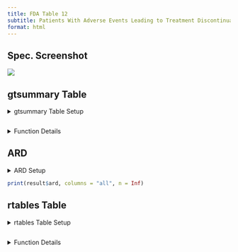 ```yaml
---
title: FDA Table 12
subtitle: Patients With Adverse Events Leading to Treatment Discontinuation by System Organ Class and Preferred Term, Safety Population, Pooled Analyses
format: html
---
```


::: panel-tabset
## Spec. Screenshot

![](../assets/images/screenshots/table_12.png){fig-align="center"}

## gtsummary Table

<details>
  <summary>gtsummary Table Setup</summary>
```r
# Load Libraries & Data
library(cardinal)

adsl <- random.cdisc.data::cadsl
adae <- random.cdisc.data::cadae

# Pre-Processing - Ensure required variable DCSREAS exist in adae
adae$DCSREAS[is.na(adae$DCSREAS)] <- "ADVERSE EVENT"

# Select Preferred Term Variable
pref_var <- "AEDECOD"

# Output Table
make_table_12(df = adae, denominator = adsl, return_ard = FALSE, pref_var = pref_var)
```
</details>

```r
```

<details>
  <summary>Function Details</summary>
### `make_table_12()`

------------------------------------------------------------------------

Required variables:

-   **`df`**: `USUBJID`, `AEBODSYS`, `DCSREAS`, and the variables specified by `pref_var`, `arm_var`, and `saffl_var`.
-   **`alt_counts_df`** (if specified): `USUBJID` and the variables specified by `arm_var` and `saffl_var`.

|                 |                                                                                                          |               |
|-----------------|----------------------------------------------------------------------------------------------------------|---------------|
| **Argument**    | **Description**                                                                                          | **Default**   |
| `df`            | (`data.frame`) Dataset (typically ADSL) required to build table.                                         | *No default*  |
| `return_ard`    | (`flag`) Whether an ARD should be returned.                                                              | `TRUE`        |
| `denominator`   | (`character`) Alternative dataset used only to calculate column counts.                                  | `NULL`        |
| `id_var`        | (`character`) Identifier variable used to count the participants within each flag.                       | `"USUBJID"`   |
| `arm_var`       | (`character`) Arm variable used to split table into columns.                                             | `"ARM"`       |
| `saffl_var`     | (`character`) Flag variable used to indicate inclusion in safety population.                             | `"SAFFL"`     |
| `pref_var`      | (`character`) Name of the preferred term variable from adae to include in the table.                     | `"AEDECOD"`   |

Source code for this function is available [here](https://github.com/pharmaverse/cardinal/blob/main/R/fda-table_12.R).
</details>

## ARD

<details>
  <summary>ARD Setup</summary>
```r
# Load Libraries & Data
library(cardinal)

adsl <- random.cdisc.data::cadsl
adae <- random.cdisc.data::cadae

# Pre-Processing - Ensure required variable DCSREAS exist in adae
adae$DCSREAS[is.na(adae$DCSREAS)] <- "ADVERSE EVENT"

# Select Preferred Term Variable
pref_var <- "AEDECOD"

# Create Table & ARD
result <- make_table_12(df = adae, denominator = adsl, pref_var = pref_var)

# Output ARD
result$ard
```
</details>

```r
print(result$ard, columns = "all", n = Inf)
```

## rtables Table

<details>
  <summary>rtables Table Setup</summary>
```r
# Load Libraries & Data
library(cardinal)

adsl <- random.cdisc.data::cadsl
adae <- random.cdisc.data::cadae

# Pre-Processing - Ensure required variable DCSREAS exist in adae
adae$DCSREAS[is.na(adae$DCSREAS)] <- "ADVERSE EVENT"

# Select Preferred Term Variable
pref_var <- "AEDECOD"

# Output Table
risk_diff <- list(arm_x = "B: Placebo", arm_y = "A: Drug X") # optional
make_table_12_rtables(df = adae, alt_counts_df = adsl, pref_var = pref_var, risk_diff = risk_diff)
```
</details>

```r
```

<details>
  <summary>Function Details</summary>
### `make_table_12_rtables()`

------------------------------------------------------------------------

Required variables:

-   **`df`**: `USUBJID`, `AEBODSYS`, `DCSREAS`, and the variables specified by `pref_var`, `arm_var`, and `saffl_var`.
-   **`alt_counts_df`** (if specified): `USUBJID` and the variables specified by `arm_var` and `saffl_var`.

+------------------+----------------------------------------------------------------------------------------------------------------------------------------------------------------------------------------------------------------------------------------------------------------+--------------+
| **Argument**     | **Description**                                                                                                                                                                                                                                                | **Default**  |
+------------------+----------------------------------------------------------------------------------------------------------------------------------------------------------------------------------------------------------------------------------------------------------------+--------------+
| `adae`           | (`data.frame`) Dataset (typically ADAE) required to build table.                                                                                                                                                                                               | *No default* |
+------------------+----------------------------------------------------------------------------------------------------------------------------------------------------------------------------------------------------------------------------------------------------------------+--------------+
| `alt_counts_df`  | (`character`) Alternative dataset used only to calculate column counts.                                                                                                                                                                                        | `NULL`       |
+------------------+----------------------------------------------------------------------------------------------------------------------------------------------------------------------------------------------------------------------------------------------------------------+--------------+
| `show_colcounts` | (`flag`) Whether column counts should be printed.                                                                                                                                                                                                              | `TRUE`       |
+------------------+----------------------------------------------------------------------------------------------------------------------------------------------------------------------------------------------------------------------------------------------------------------+--------------+
| `arm_var`        | (`character`) Arm variable used to split table into columns.                                                                                                                                                                                                   | `"ARM"`      |
+------------------+----------------------------------------------------------------------------------------------------------------------------------------------------------------------------------------------------------------------------------------------------------------+--------------+
| `saffl_var`      | (`character`) Flag variable used to indicate inclusion in safety population.                                                                                                                                                                                   | `"SAFFL"`    |
+------------------+----------------------------------------------------------------------------------------------------------------------------------------------------------------------------------------------------------------------------------------------------------------+--------------+
| `pref_var`       | (`character`) Preferred term variable from `adae` to include in the table.                                                                                                                                                                                     | `"AEDECOD"`  |
+------------------+----------------------------------------------------------------------------------------------------------------------------------------------------------------------------------------------------------------------------------------------------------------+--------------+
| `lbl_overall`    | (`character`) If specified, an overall column will be added to the table with the given value as the column label.                                                                                                                                             | `NULL`       |
+------------------+----------------------------------------------------------------------------------------------------------------------------------------------------------------------------------------------------------------------------------------------------------------+--------------+
| `risk_diff`      | (named `list`) List of settings to apply to add a risk difference column to the table. See [`tern::add_riskdiff()`](https://insightsengineering.github.io/tern/main/reference/add_riskdiff.html) for more details. List should contain the following elements: | `NULL`       |
|                  |                                                                                                                                                                                                                                                                |              |
|                  | -   `arm_x`: (required) the name of reference arm.                                                                                                                                                                                                             |              |
|                  |                                                                                                                                                                                                                                                                |              |
|                  | -   `arm_y`: (required) the name of the arm to compare to the reference arm.                                                                                                                                                                                   |              |
|                  |                                                                                                                                                                                                                                                                |              |
|                  | -   `col_label`: (optional) label to use for the risk difference column. Defaults to `"Risk Difference (%) (95% CI)"`.                                                                                                                                         |              |
|                  |                                                                                                                                                                                                                                                                |              |
|                  | -   `pct`: (optional) whether the output should be returned as percentages. Defaults to `TRUE`.                                                                                                                                                                |              |
+------------------+----------------------------------------------------------------------------------------------------------------------------------------------------------------------------------------------------------------------------------------------------------------+--------------+
| `prune_0`        | (`flag`) Whether all-zero rows should be removed from the table.                                                                                                                                                                                               | `FALSE`      |
+------------------+----------------------------------------------------------------------------------------------------------------------------------------------------------------------------------------------------------------------------------------------------------------+--------------+
| `annotations`    | (named `list` of `character`) List of annotations to add to the table. Valid annotation types are `title`, `subtitles`, `main_footer`, and `prov_footer.` Each name-value pair should use the annotation type as name and the desired string as value.         | `NULL`       |
+------------------+----------------------------------------------------------------------------------------------------------------------------------------------------------------------------------------------------------------------------------------------------------------+--------------+

Source code for this function is available [here](https://github.com/pharmaverse/cardinal/blob/main/R/fda-table_12.R).
</details>

:::

